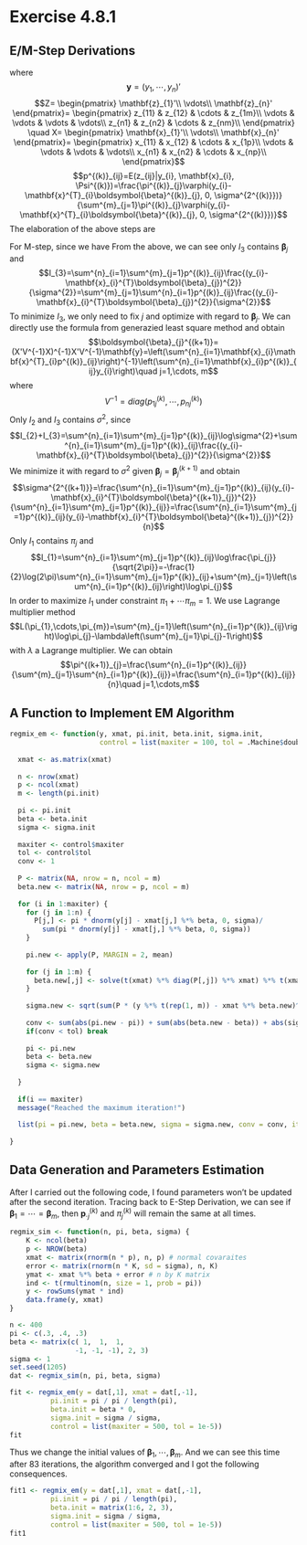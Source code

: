 # Exercise 4.8.1

## E/M-Step Derivations
\begin{align}
Q(\Psi|\Psi^{(k)}) & =\sum_{Z}\left[p(Z|\mathbf{y}, X, \Psi^{(k)})\log p(\mathbf{y}, Z|X, \Psi)\right]\\
                   & =\sum_{Z}\left[p(Z|\mathbf{y}, X, \Psi^{(k)})\log\prod^{n}_{i=1}p(y_{i}, \mathbf{z}_{i}|\mathbf{x}_{i}, \Psi)\right]\\
                   & =\sum^{n}_{i=1}\sum_{Z}\left[p(Z|\mathbf{y}, X, \Psi^{(k)})\log p(y_{i}, \mathbf{z}_{i}|\mathbf{x}_{i}, \Psi)\right]\\
                   & =\sum^{n}_{i=1}\sum_{\mathbf{z}_{i}}\left[p(\mathbf{z}_{i}|\mathbf{y}, X, \Psi^{(k)})\log p(y_{i}, \mathbf{z}_{i}|\mathbf{x}_{i}, \Psi)\right]\\
                   & =\sum^{n}_{i=1}\sum_{\mathbf{z}_{i}}\left[p(\mathbf{z}_{i}|y_{i}, \mathbf{x}_{i}, \Psi^{(k)})\log p(y_{i}, \mathbf{z}_{i}|\mathbf{x}_{i}, \Psi)\right]\\
                   & =\sum^{n}_{i=1}\sum^{m}_{j=1}\left[p(\mathbf{z}_{i}=(0,\cdots,1,\cdots,0)'|y_{i}, \mathbf{x}_{i}, \Psi^{(k)})\log p(y_{i}, \mathbf{z}_{i}=(0,\cdots,1,\cdots,0)'|\mathbf{x}_{i}, \Psi)\right]\\
                   & =\sum^{n}_{i=1}\sum^{m}_{j=1}\left[p(z_{ij}=1|y_{i}, \mathbf{x}_{i}, \Psi^{(k)})\log p(y_{i}, \mathbf{z}_{i}=(0,\cdots,1,\cdots,0)'|\mathbf{x}_{i}, \Psi)\right]\\
                   & =\sum^{n}_{i=1}\sum^{m}_{j=1}\left[E(z_{ij}|y_{i}, \mathbf{x}_{i}, \Psi^{(k)})\{\log\pi_{j}+\log\varphi(y_{i}-\mathbf{x}^{T}_{i}\boldsymbol{\beta}_{j}, 0, \sigma^{2})\}\right]\\
                   & =\sum^{n}_{i=1}\sum^{m}_{j=1}p^{(k)}_{ij}\{\log\pi_{j}+\log\varphi(y_{i}-\mathbf{x}^{T}_{i}\boldsymbol{\beta}_{j}, 0, \sigma^{2})\}
\end{align}
where
$$\mathbf{y}=(y_{1},\cdots,y_{n})'$$
$$Z=
\begin{pmatrix}
\mathbf{z}_{1}'\\
\vdots\\
\mathbf{z}_{n}'
\end{pmatrix}=
\begin{pmatrix}
z_{11} & z_{12} & \cdots & z_{1m}\\
\vdots & \vdots & \vdots & \vdots\\
z_{n1} & z_{n2} & \cdots & z_{nm}\\
\end{pmatrix}
\quad
X=
\begin{pmatrix}
\mathbf{x}_{1}'\\
\vdots\\
\mathbf{x}_{n}'
\end{pmatrix}=
\begin{pmatrix}
x_{11} & x_{12} & \cdots & x_{1p}\\
\vdots & \vdots & \vdots & \vdots\\
x_{n1} & x_{n2} & \cdots & x_{np}\\
\end{pmatrix}$$
$$p^{(k)}_{ij}=E(z_{ij}|y_{i}, \mathbf{x}_{i}, \Psi^{(k)})=\frac{\pi^{(k)}_{j}\varphi(y_{i}-\mathbf{x}^{T}_{i}\boldsymbol{\beta}^{(k)}_{j}, 0, \sigma^{2^{(k)}})}{\sum^{m}_{j=1}\pi^{(k)}_{j}\varphi(y_{i}-\mathbf{x}^{T}_{i}\boldsymbol{\beta}^{(k)}_{j}, 0, \sigma^{2^{(k)}})}$$
The elaboration of the above steps are
\begin{itemize}
\item Step1$\rightarrow$Step2: Use independence among $(y_{i}, \mathbf{z}_{i})$
\item Step3$\rightarrow$Step4: Marginal density of $\mathbf{z}_{i}$
\item Step4$\rightarrow$Step5: Use the fact $\mathbf{z}_{i}\perp(y_{1},\cdots,y_{i-1},y_{i+1},\cdots,y_{n})|y_{i}$, we can get rid of $(y_{1},\cdots,y_{i-1},y_{i+1},\cdots,y_{n})$
\item Step6$\rightarrow$Step7: Easy to see conditional joint density is equal to condition marginal density
\end{itemize}

For M-step, since we have 
\begin{align*}
Q(\Psi|\Psi^{(k)}) & =\sum^{n}_{i=1}\sum^{m}_{j=1}p^{(k)}_{ij}\{\log\pi_{j}+\log\varphi(y_{i}-\mathbf{x}^{T}_{i}\boldsymbol{\beta}_{j}, 0, \sigma^{2})\}\\
                   & =\sum^{n}_{i=1}\sum^{m}_{j=1}p^{(k)}_{ij}\log\pi_{j}-\sum^{n}_{i=1}\sum^{m}_{j=1}p^{(k)}_{ij}\log\sqrt{2\pi}\sigma-\sum^{n}_{i=1}\sum^{m}_{j=1}p^{(k)}_{ij}\frac{(y_{i}-\mathbf{x}_{i}^{T}\boldsymbol{\beta}_{j})^{2}}{2\sigma^{2}}\\
                   & =\sum^{n}_{i=1}\sum^{m}_{j=1}p^{(k)}_{ij}\log\frac{\pi_{j}}{\sqrt{2\pi}}-\frac{1}{2}\sum^{n}_{i=1}\sum^{m}_{j=1}p^{(k)}_{ij}\log\sigma^{2}-\frac{1}{2}\sum^{n}_{i=1}\sum^{m}_{j=1}p^{(k)}_{ij}\frac{(y_{i}-\mathbf{x}_{i}^{T}\boldsymbol{\beta}_{j})^{2}}{\sigma^{2}}\\
                   & =I_{1}-\frac{1}{2}I_{2}-\frac{1}{2}I_{3}
\end{align*}
From the above, we can see only $I_{3}$ contains $\boldsymbol{\beta}_{j}$ and 
$$I_{3}=\sum^{n}_{i=1}\sum^{m}_{j=1}p^{(k)}_{ij}\frac{(y_{i}-\mathbf{x}_{i}^{T}\boldsymbol{\beta}_{j})^{2}}{\sigma^{2}}=\sum^{m}_{j=1}\sum^{n}_{i=1}p^{(k)}_{ij}\frac{(y_{i}-\mathbf{x}_{i}^{T}\boldsymbol{\beta}_{j})^{2}}{\sigma^{2}}$$
To minimize $I_{3}$, we only need to fix $j$ and optimize with regard to $\boldsymbol{\beta}_{j}$. We can directly use the formula from generazied least square method and obtain 
$$\boldsymbol{\beta}_{j}^{(k+1)}=(X'V^{-1}X)^{-1}X'V^{-1}\mathbf{y}=\left(\sum^{n}_{i=1}\mathbf{x}_{i}\mathbf{x}^{T}_{i}p^{(k)}_{ij}\right)^{-1}\left(\sum^{n}_{i=1}\mathbf{x}_{i}p^{(k)}_{ij}y_{i}\right)\quad j=1,\cdots, m$$
where 
$$V^{-1}=diag(p_{1j}^{(k)},\cdots, p_{nj}^{(k)})$$
Only $I_{2}$ and $I_{3}$ contains $\sigma^{2}$, since
$$I_{2}+I_{3}=\sum^{n}_{i=1}\sum^{m}_{j=1}p^{(k)}_{ij}\log\sigma^{2}+\sum^{n}_{i=1}\sum^{m}_{j=1}p^{(k)}_{ij}\frac{(y_{i}-\mathbf{x}_{i}^{T}\boldsymbol{\beta}_{j})^{2}}{\sigma^{2}}$$
We minimize it with regard to $\sigma^{2}$ given $\boldsymbol{\beta}_{j}=\boldsymbol{\beta}^{(k+1)}_{j}$ and obtain
$$\sigma^{2^{(k+1)}}=\frac{\sum^{n}_{i=1}\sum^{m}_{j=1}p^{(k)}_{ij}(y_{i}-\mathbf{x}_{i}^{T}\boldsymbol{\beta}^{(k+1)}_{j})^{2}}{\sum^{n}_{i=1}\sum^{m}_{j=1}p^{(k)}_{ij}}=\frac{\sum^{n}_{i=1}\sum^{m}_{j=1}p^{(k)}_{ij}(y_{i}-\mathbf{x}_{i}^{T}\boldsymbol{\beta}^{(k+1)}_{j})^{2}}{n}$$
Only $I_{1}$ contains $\pi_{j}$ and
$$I_{1}=\sum^{n}_{i=1}\sum^{m}_{j=1}p^{(k)}_{ij}\log\frac{\pi_{j}}{\sqrt{2\pi}}=-\frac{1}{2}\log(2\pi)\sum^{n}_{i=1}\sum^{m}_{j=1}p^{(k)}_{ij}+\sum^{m}_{j=1}\left(\sum^{n}_{i=1}p^{(k)}_{ij}\right)\log\pi_{j}$$
In order to maximize $I_{1}$ under constraint $\pi_{1}+\cdots\pi_{m}=1$. We use Lagrange multiplier method
$$L(\pi_{1},\cdots,\pi_{m})=\sum^{m}_{j=1}\left(\sum^{n}_{i=1}p^{(k)}_{ij}\right)\log\pi_{j}-\lambda\left(\sum^{m}_{j=1}\pi_{j}-1\right)$$
with $\lambda$ a Lagrange multiplier. We can obtain
$$\pi^{(k+1)}_{j}=\frac{\sum^{n}_{i=1}p^{(k)}_{ij}}{\sum^{m}_{j=1}\sum^{n}_{i=1}p^{(k)}_{ij}}=\frac{\sum^{n}_{i=1}p^{(k)}_{ij}}{n}\quad j=1,\cdots,m$$

## A Function to Implement EM Algorithm

```r
regmix_em <- function(y, xmat, pi.init, beta.init, sigma.init, 
                      control = list(maxiter = 100, tol = .Machine$double.eps^0.2)){
  
  xmat <- as.matrix(xmat)
  
  n <- nrow(xmat)
  p <- ncol(xmat)
  m <- length(pi.init)
  
  pi <- pi.init
  beta <- beta.init
  sigma <- sigma.init
  
  maxiter <- control$maxiter
  tol <- control$tol
  conv <- 1
  
  P <- matrix(NA, nrow = n, ncol = m)
  beta.new <- matrix(NA, nrow = p, ncol = m)
  
  for (i in 1:maxiter) {
    for (j in 1:n) {
      P[j,] <- pi * dnorm(y[j] - xmat[j,] %*% beta, 0, sigma)/
        sum(pi * dnorm(y[j] - xmat[j,] %*% beta, 0, sigma))
    }
    
    pi.new <- apply(P, MARGIN = 2, mean)
    
    for (j in 1:m) {
      beta.new[,j] <- solve(t(xmat) %*% diag(P[,j]) %*% xmat) %*% t(xmat) %*% diag(P[,j]) %*% y
    }
    
    sigma.new <- sqrt(sum(P * (y %*% t(rep(1, m)) - xmat %*% beta.new)^2)/n)
    
    conv <- sum(abs(pi.new - pi)) + sum(abs(beta.new - beta)) + abs(sigma.new - sigma)
    if(conv < tol) break
    
    pi <- pi.new
    beta <- beta.new
    sigma <- sigma.new
    
  }
  
  if(i == maxiter)
  message("Reached the maximum iteration!")
  
  list(pi = pi.new, beta = beta.new, sigma = sigma.new, conv = conv, iter = i)
  
}
```

## Data Generation and Parameters Estimation
After I carried out the following code, I found parameters won't be updated after the second iteration. Tracing back to E-Step Derivation, we can see if $\boldsymbol{\beta}_{1}=\cdots=\boldsymbol{\beta}_{m}$, then $\mathbf{p}^{(k)}_{\cdot j}$ and $\pi^{(k)}_{j}$ will remain the same at all times.
```r
regmix_sim <- function(n, pi, beta, sigma) {
    K <- ncol(beta)
    p <- NROW(beta)
    xmat <- matrix(rnorm(n * p), n, p) # normal covaraites
    error <- matrix(rnorm(n * K, sd = sigma), n, K)
    ymat <- xmat %*% beta + error # n by K matrix
    ind <- t(rmultinom(n, size = 1, prob = pi))
    y <- rowSums(ymat * ind)
    data.frame(y, xmat)
}

n <- 400
pi <- c(.3, .4, .3)
beta <- matrix(c( 1,  1,  1, 
                -1, -1, -1), 2, 3)
sigma <- 1
set.seed(1205)
dat <- regmix_sim(n, pi, beta, sigma)

fit <- regmix_em(y = dat[,1], xmat = dat[,-1],
          pi.init = pi / pi / length(pi),
          beta.init = beta * 0,
          sigma.init = sigma / sigma,
          control = list(maxiter = 500, tol = 1e-5))
fit
```
Thus we change the initial values of $\boldsymbol{\beta}_{1},\cdots,\boldsymbol{\beta}_{m}$. And we can see this time after $83$ iterations, the algorithm converged and I got the following consequences.
```r
fit1 <- regmix_em(y = dat[,1], xmat = dat[,-1],
          pi.init = pi / pi / length(pi),
          beta.init = matrix(1:6, 2, 3),
          sigma.init = sigma / sigma,
          control = list(maxiter = 500, tol = 1e-5))
fit1
```


